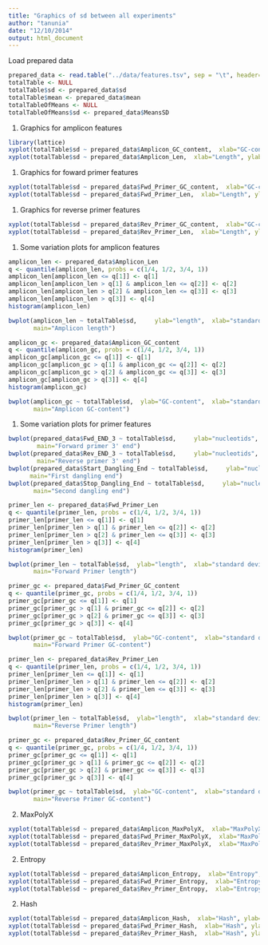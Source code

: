 ```yaml
---
title: "Graphics of sd between all experiments"
author: "tanunia"
date: "12/10/2014"
output: html_document
---
```


Load prepared data
```r
prepared_data <- read.table("../data/features.tsv", sep = "\t", header=TRUE)
totalTable <- NULL
totalTable$sd <- prepared_data$sd
totalTable$mean <- prepared_data$mean
totalTableOfMeans <- NULL
totalTableOfMeans$sd <- prepared_data$MeansSD
```

(1) Graphics for amplicon features
```r
library(lattice)
xyplot(totalTable$sd ~ prepared_data$Amplicon_GC_content,  xlab="GC-content(%)", ylab="sd of amplicon percental amount", main="Amplicon GC-content")
xyplot(totalTable$sd ~ prepared_data$Amplicon_Len,  xlab="Length", ylab="sd of amplicon percental amount", main="Amplicon length")
```

(1) Graphics for foward primer features
```r
xyplot(totalTable$sd ~ prepared_data$Fwd_Primer_GC_content,  xlab="GC-content(%)", ylab="sd of amplicon percental amount", main="Forward Primer GC-content")
xyplot(totalTable$sd ~ prepared_data$Fwd_Primer_Len,  xlab="Length", ylab="sd of amplicon percental amount", main="Forward Primer length")
```

(1) Graphics for reverse primer features
```r
xyplot(totalTable$sd ~ prepared_data$Rev_Primer_GC_content,  xlab="GC-content(%)", ylab="sd of  amplicon percental amount", main="Reverse Primer GC-content")
xyplot(totalTable$sd ~ prepared_data$Rev_Primer_Len,  xlab="Length", ylab="sd of amplicon percental amount", main="Reverse Primer length")
```

(1) Some variation plots for amplicon features
```r
amplicon_len <- prepared_data$Amplicon_Len
q <- quantile(amplicon_len, probs = c(1/4, 1/2, 3/4, 1))
amplicon_len[amplicon_len <= q[1]] <- q[1]
amplicon_len[amplicon_len > q[1] & amplicon_len <= q[2]] <- q[2]
amplicon_len[amplicon_len > q[2] & amplicon_len <= q[3]] <- q[3]
amplicon_len[amplicon_len > q[3]] <- q[4]
histogram(amplicon_len)

bwplot(amplicon_len ~ totalTable$sd,     ylab="length",  xlab="standard deviation of amplicon percental amount", 
       main="Amplicon length")

amplicon_gc <- prepared_data$Amplicon_GC_content
q <- quantile(amplicon_gc, probs = c(1/4, 1/2, 3/4, 1))
amplicon_gc[amplicon_gc <= q[1]] <- q[1]
amplicon_gc[amplicon_gc > q[1] & amplicon_gc <= q[2]] <- q[2]
amplicon_gc[amplicon_gc > q[2] & amplicon_gc <= q[3]] <- q[3]
amplicon_gc[amplicon_gc > q[3]] <- q[4]
histogram(amplicon_gc)

bwplot(amplicon_gc ~ totalTable$sd,  ylab="GC-content",  xlab="standard deviation of amplicon percental amount", 
       main="Amplicon GC-content")
```

(1) Some variation plots for primer features
```r
bwplot(prepared_data$Fwd_END_3 ~ totalTable$sd,     ylab="nucleotids", xlab="standard deviation of amplicon percental amount", 
        main="Forward primer 3' end")
bwplot(prepared_data$Rev_END_3 ~ totalTable$sd,     ylab="nucleotids", xlab="standard deviation of amplicon percental amount", 
        main="Reverse primer 3' end")
bwplot(prepared_data$Start_Dangling_End ~ totalTable$sd,     ylab="nucleotids", xlab="standard deviation of amplicon percental amount", 
      main="First dangling end")
bwplot(prepared_data$Stop_Dangling_End ~ totalTable$sd,     ylab="nucleotids", xlab="standard deviation of amplicon percental amount", 
       main="Second dangling end")

primer_len <- prepared_data$Fwd_Primer_Len
q <- quantile(primer_len, probs = c(1/4, 1/2, 3/4, 1))
primer_len[primer_len <= q[1]] <- q[1]
primer_len[primer_len > q[1] & primer_len <= q[2]] <- q[2]
primer_len[primer_len > q[2] & primer_len <= q[3]] <- q[3]
primer_len[primer_len > q[3]] <- q[4]
histogram(primer_len)

bwplot(primer_len ~ totalTable$sd,  ylab="length",  xlab="standard deviation of amplicon percental amount", 
       main="Forward Primer length")

primer_gc <- prepared_data$Fwd_Primer_GC_content
q <- quantile(primer_gc, probs = c(1/4, 1/2, 3/4, 1))
primer_gc[primer_gc <= q[1]] <- q[1]
primer_gc[primer_gc > q[1] & primer_gc <= q[2]] <- q[2]
primer_gc[primer_gc > q[2] & primer_gc <= q[3]] <- q[3]
primer_gc[primer_gc > q[3]] <- q[4]

bwplot(primer_gc ~ totalTable$sd,  ylab="GC-content",  xlab="standard deviation of amplicon percental amount", 
       main="Forward Primer GC-content")

primer_len <- prepared_data$Rev_Primer_Len
q <- quantile(primer_len, probs = c(1/4, 1/2, 3/4, 1))
primer_len[primer_len <= q[1]] <- q[1]
primer_len[primer_len > q[1] & primer_len <= q[2]] <- q[2]
primer_len[primer_len > q[2] & primer_len <= q[3]] <- q[3]
primer_len[primer_len > q[3]] <- q[4]
histogram(primer_len)

bwplot(primer_len ~ totalTable$sd,  ylab="length",  xlab="standard deviation of amplicon percental amount", 
       main="Reverse Primer length")

primer_gc <- prepared_data$Rev_Primer_GC_content
q <- quantile(primer_gc, probs = c(1/4, 1/2, 3/4, 1))
primer_gc[primer_gc <= q[1]] <- q[1]
primer_gc[primer_gc > q[1] & primer_gc <= q[2]] <- q[2]
primer_gc[primer_gc > q[2] & primer_gc <= q[3]] <- q[3]
primer_gc[primer_gc > q[3]] <- q[4]

bwplot(primer_gc ~ totalTable$sd,  ylab="GC-content",  xlab="standard deviation of amplicon percental amount", 
       main="Reverse Primer GC-content")

```


(2) MaxPolyX
```r
xyplot(totalTable$sd ~ prepared_data$Amplicon_MaxPolyX,  xlab="MaxPolyX", ylab="sd of amplicon percental amount", main="Amplicon")
xyplot(totalTable$sd ~ prepared_data$Fwd_Primer_MaxPolyX,  xlab="MaxPolyX", ylab="sd of amplicon percental amount", main="Forward Primer")
xyplot(totalTable$sd ~ prepared_data$Rev_Primer_MaxPolyX,  xlab="MaxPolyX", ylab="sd of amplicon percental amount", main="Reverse Primer")
```

(2) Entropy
```r
xyplot(totalTable$sd ~ prepared_data$Amplicon_Entropy,  xlab="Entropy", ylab="sd of amplicon percental amount", main="Amplicon")
xyplot(totalTable$sd ~ prepared_data$Fwd_Primer_Entropy,  xlab="Entropy", ylab="sd of amplicon percental amount", main="Forward Primer")
xyplot(totalTable$sd ~ prepared_data$Rev_Primer_Entropy,  xlab="Entropy", ylab="sd of amplicon percental amount", main="Reverse Primer")
```

(2) Hash
```r
xyplot(totalTable$sd ~ prepared_data$Amplicon_Hash,  xlab="Hash", ylab="sd of amplicon percental amount", main="Amplicon")
xyplot(totalTable$sd ~ prepared_data$Fwd_Primer_Hash,  xlab="Hash", ylab="sd of amplicon percental amount", main="Forward Primer")
xyplot(totalTable$sd ~ prepared_data$Rev_Primer_Hash,  xlab="Hash", ylab="sd of amplicon percental amount", main="Reverse Primer")
```
